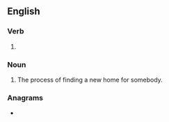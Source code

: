 ==English==

===Verb===
{{head|en|present participle}}

# {{present participle of|rehome|lang=en|nocat=1}}

===Noun===
{{en-noun}}

# The process of finding a new home for somebody.

===Anagrams===
* {{anagrams|en|homering}}